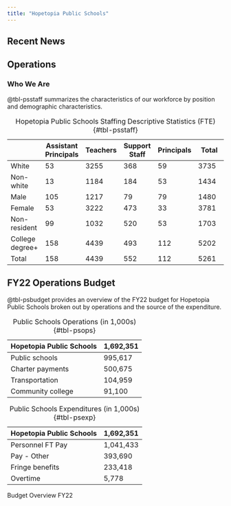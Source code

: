 ```yaml
---
title: "Hopetopia Public Schools"
---
```


<!---# ## Mission Statement

We aim to direct public resources responsibly to provide competitive salaries, extracurricular & community events, technology, equipment, supplies, textbooks, utilities, and student services to enhance the school experience for students, parents, teachers, and administrators.
--->
## Recent News
<!---#
::: callout-note
**10/6/2022** In conjunction with city-wide efforts to improve services, Hopetopia Public Schools has identified three performance goals that it will begin tracking and reporting publicly. 1. Ensuring the teacher-student ratio across schools does not exceed 1:25. 2. Improving parity in the proportion of veteran teachers at schools across wards. 3. Improving the "on-time" graduation rates across the city.
:::

::: callout-note
**9/12/2022** The Hopetopia Public School district operates 112 public schools and pays per-student tuition to subsidize an additional 67 charter schools. The schools in the district vary widely in performance. As of late, the schools in the SW and NE quadrants have been struggling and coping with overcrowding. In addition to operating the public school system, you operate the community college in the city - a college that is looking to expand their offerings to include some four-year degrees.
:::

--->

## Operations

### Who We Are

@tbl-psstaff summarizes the characteristics of our workforce by position and demographic characteristics.

|                 | Assistant Principals | Teachers | Support Staff | Principals | Total |
|------------|--------------|------------|------------|------------|------------|
| White           | 53                   | 3255     | 368           | 59         | 3735  |
| Non-white       | 13                   | 1184     | 184           | 53         | 1434  |
| Male            | 105                  | 1217     | 79            | 79         | 1480  |
| Female          | 53                   | 3222     | 473           | 33         | 3781  |
| Non-resident    | 99                   | 1032     | 520           | 53         | 1703  |
| College degree+ | 158                  | 4439     | 493           | 112        | 5202  |
| Total           | 158                  | 4439     | 552           | 112        | 5261  |

: Hopetopia Public Schools Staffing Descriptive Statistics (FTE) {#tbl-psstaff}

<!---# ### How We're Doing

@tbl-psperf provides an overview of where we are on our goals in the current year. The data provides the average across schools in each ward of the city.

|                                          | NW   | SW   | NE   | SE   |
|------------------------------------------|------|------|------|------|
| Average teacher-student ratio            | 1:20 | 1:35 | 1:38 | 1:15 |
| Percent of teachers \>5 years experience | 73   | 46   | 42   | 88   |
| Percent of students graduating on-time   | 93   | 72   | 64   | 98   |

: Hopetopia Public Schools Performance Indicators by Ward {#tbl-psperf}

## Current Operations Budget

@tbl-psbudget22 summarizes the Hopetopia Public School District budget for FY22. After meeting with parents, leaders of the Hopetopia teacher's union, and surveying students in Hopetopia public schools, we have decided to use the 338,198,000 budgetary increase in the Mayor's proposed budget to increase school staffing with the aim of reducing class sizes throughout the district. We are also provided increases to teacher base pay and facilities and materials upgrades throughout the district to improve working conditions and continue to attract and retain talented teachers in our district.

::: {#tbl-psbudget22 layout-ncol="2"}
| Hopetopia Public Schools                  | 2,030,549 |
|-------------------------------------------|-----------|
| Salaries (teachers, admin, paras, tutors) | 784,640   |
| Curriculum and staff development          | 120,413   |
| Contracted Services                       | 18,988    |
| Extracurricular & Community Events        | 104,670   |
| Transportation                            | 10,844    |
| Technology                                | 6,944     |
| Equipment                                 | 5,874     |
| Supplies                                  | 5,346     |
| Textbooks                                 | 4,807     |
| Utilities                                 | 3,987     |
| Student Services                          | 20,558    |
| Special Education Services                | 450,766   |
| Students who are EL's                     | 487,714   |

: Public Schools Operations (in 1,000s) {#tbl-psops22}

| Hopetopia Public Schools | 2,030,549 |
|--------------------------|-----------|
| Personnel FT Pay         | 1,341,433 |
| Pay - Other              | 393,690   |
| Fringe benefits          | 289,648   |
| Overtime                 | 5,778     |

: Public Schools Expenditures (in 1,000s) {#tbl-psexp22}

Budget Overview FY22
:::

--->
## FY22 Operations Budget

@tbl-psbudget provides an overview of the FY22 budget for Hopetopia Public Schools broken out by operations and the source of the expenditure.

::: {#tbl-psbudget layout-ncol="2"}
| Hopetopia Public Schools | 1,692,351 |
|--------------------------|-----------|
| Public schools           | 995,617   |
| Charter payments         | 500,675   |
| Transportation           | 104,959   |
| Community college        | 91,100    |

: Public Schools Operations (in 1,000s) {#tbl-psops}

| Hopetopia Public Schools | 1,692,351 |
|--------------------------|-----------|
| Personnel FT Pay         | 1,041,433 |
| Pay - Other              | 393,690   |
| Fringe benefits          | 233,418   |
| Overtime                 | 5,778     |

: Public Schools Expenditures (in 1,000s) {#tbl-psexp}

Budget Overview FY22
:::
